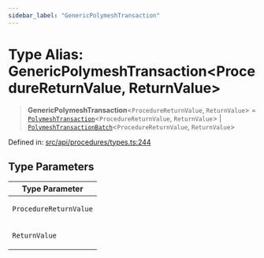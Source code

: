 ```yaml
---
sidebar_label: "GenericPolymeshTransaction"
---
```


# Type Alias: GenericPolymeshTransaction\<ProcedureReturnValue, ReturnValue\>

> **GenericPolymeshTransaction**\<`ProcedureReturnValue`, `ReturnValue`\> = [`PolymeshTransaction`](../../../../base/PolymeshTransaction/classes/PolymeshTransaction.mdx)\<`ProcedureReturnValue`, `ReturnValue`\> \| [`PolymeshTransactionBatch`](../../../../base/PolymeshTransactionBatch/classes/PolymeshTransactionBatch.mdx)\<`ProcedureReturnValue`, `ReturnValue`\>

Defined in: [src/api/procedures/types.ts:244](https://github.com/PolymeshAssociation/polymesh-sdk/blob/bee6a2fe7a8ce5db42a6982e793782182cde2153/src/api/procedures/types.ts#L244)

## Type Parameters

<table>
<thead>
<tr>
<th>Type Parameter</th>
</tr>
</thead>
<tbody>
<tr>
<td>

`ProcedureReturnValue`

</td>
</tr>
<tr>
<td>

`ReturnValue`

</td>
</tr>
</tbody>
</table>
